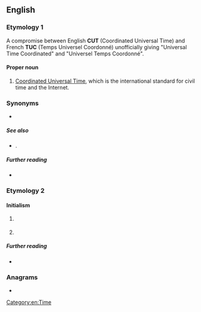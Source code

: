 ==English==

===Etymology 1===
A compromise between English '''CUT''' (Coordinated Universal Time) and French '''TUC''' (Temps Universel Coordonné) unofficially giving "Universal Time Coordinated" and "Universel Temps Coordonné".

====Proper noun====
{{en-proper noun}}

# [[Coordinated Universal Time]], which is the international standard for civil time and the Internet.

===Synonyms===
* {{l|en|GMT}}

=====See also=====
* {{l|en|Universal Time}}.

=====Further reading=====
* {{projectlink|wikipedia|lang=en|Coordinated Universal Time}}

===Etymology 2===

====Initialism====
{{rfc-header|en|Initialism}}
{{head|en|initialism}}

# {{lb|en|US|law}} {{initialism of|en|[[uniform|Uniform]] [[traffic|Traffic]] [[code|Code]]}}
# {{lb|en|travel|GDS}} {{initialism of|en|[[unable]] [[to]] [[contact]]}}

=====Further reading=====
* {{projectlink|wikipedia|lang=en|Traffic Code}}

===Anagrams===
* {{anagrams|en|a=ctu|TUC|cut}}

[[Category:en:Time]]